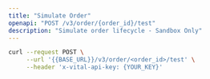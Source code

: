 ```yaml
---
title: "Simulate Order"
openapi: "POST /v3/order/{order_id}/test"
description: "Simulate order lifecycle - Sandbox Only"
---
```


<RequestExample>

```bash cURL
curl --request POST \
     --url '{{BASE_URL}}/v3/order/<order_id>/test' \
     --header 'x-vital-api-key: {YOUR_KEY}'
```

</RequestExample>